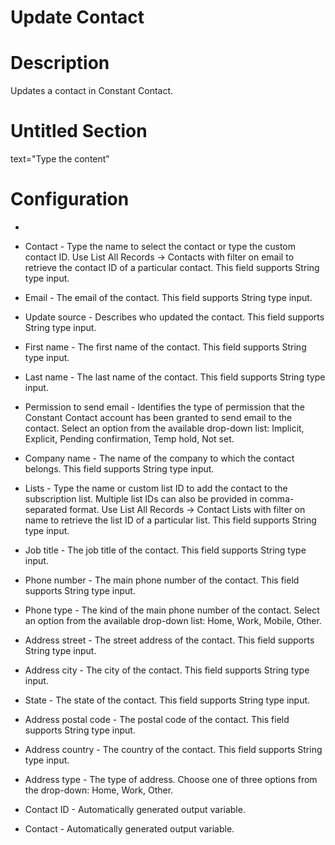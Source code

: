 ﻿# Update Contact

# Description

Updates a contact in Constant Contact.

# Untitled Section

text="Type the content"

# Configuration

* 
* Contact - Type the name to select the contact or type the custom contact ID. Use List All Records → Contacts with filter on email to retrieve the contact ID of a particular contact. This field supports String type input.
* Email - The email of the contact. This field supports String type input.
* Update source - Describes who updated the contact. This field supports String type input.
* First name - The first name of the contact. This field supports String type input.
* Last name - The last name of the contact. This field supports String type input.
* Permission to send email - Identifies the type of permission that the Constant Contact account has been granted to send email to the contact. Select an option from the available drop-down list: Implicit, Explicit, Pending confirmation, Temp hold, Not set.
* Company name - The name of the company to which the contact belongs. This field supports String type input.
* Lists - Type the name or custom list ID to add the contact to the subscription list. Multiple list IDs can also be provided in comma-separated format. Use List All Records → Contact Lists with filter on name to retrieve the list ID of a particular list. This field supports String type input.







* Job title - The job title of the contact. This field supports String type input.
* Phone number - The main phone number of the contact. This field supports String type input.
* Phone type - The kind of the main phone number of the contact. Select an option from the available drop-down list: Home, Work, Mobile, Other.
* Address street - The street address of the contact. This field supports String type input.
* Address city - The city of the contact. This field supports String type input.
* State - The state of the contact. This field supports String type input.
* Address postal code - The postal code of the contact. This field supports String type input.
* Address country - The country of the contact. This field supports String type input.
* Address type - The type of address. Choose one of three options from the drop-down: Home, Work, Other.



* Contact ID - Automatically generated output variable.
* Contact - Automatically generated output variable.
